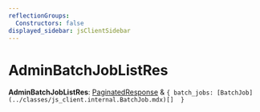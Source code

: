 ```yaml
---
reflectionGroups:
  Constructors: false
displayed_sidebar: jsClientSidebar
---
```



# AdminBatchJobListRes

 **AdminBatchJobListRes**: [PaginatedResponse](../interfaces/js_client.internal.PaginatedResponse.mdx) & ``{ batch_jobs: [BatchJob](../classes/js_client.internal.BatchJob.mdx)[]  }``
